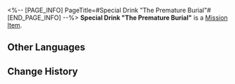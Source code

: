 <%-- [PAGE_INFO]
PageTitle=#Special Drink "The Premature Burial"#
[END_PAGE_INFO] --%>
{{Item Infobox
|id          = 150026
|image       = Item Special Drink The Premature Burial.png
|type        = Mission Item
|invCategory = Missions
|rarity      = 3
|effect      = 
|description = A special concoction tailored exclusively for you by the drinksmith Gallagher.
}}
{{Description|''"Raise this glass of 'The Premature Burial' in your honor, dreamer &mdash;"<br />"To bringing time to a standstill."''}}
'''Special Drink "The Premature Burial"''' is a [[Mission Item]].

==Other Languages==
{{Other Languages
|en   = Special Drink "The Premature Burial"
|zhs  = 特调「过早的埋葬」
|zht  = 特調「過早的埋葬」
|ja   = 特製モクテル「早すぎる埋葬」
|ko   = 스페셜 블렌드 「성급한 매장」
|es   = Bebida especial "Entierro prematuro"
|fr   = Boisson spéciale «&nbsp;Funérailles prématurées&nbsp;»
|ru   = Особый напиток «Преждевременные похороны»
|th   = เครื่องดื่มสูตรพิเศษ "ฝังกลบก่อนกาล"
|vi   = Thức Uống Đặc Sắc "Chôn Cất Quá Sớm"
|de   = Spezialgetränk „Das vorzeitige Begräbnis“
|id   = Racikan Khusus "Penguburan Awal"
|pt   = Drinque especial "O Enterro Prematuro"
}}

==Change History==
{{Change History|2.1}}
